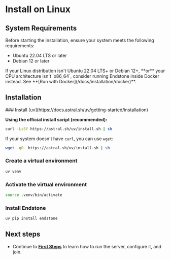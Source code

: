 
# Install on Linux

## System Requirements

Before starting the installation, ensure your system meets the following requirements:

- Ubuntu 22.04 LTS or later
- Debian 12 or later

<Admonition type="note">
  If your Linux distribution isn't Ubuntu 22.04 LTS+ or Debian 12+, **or** your CPU architecture isn't `x86_64`,
  consider running Endstone inside Docker instead. See **[Run with Docker](/docs/installation/docker)**.
</Admonition>

## Installation

<Steps>
  ### Install [uv](https://docs.astral.sh/uv/getting-started/installation)

  **Using the official install script (recommended):**

  ```bash copy
  curl -LsSf https://astral.sh/uv/install.sh | sh
  ````

  If your system doesn't have `curl`, you can use `wget`:

  ```bash copy
  wget -qO- https://astral.sh/uv/install.sh | sh
  ````

  ### Create a virtual environment

  ```bash copy
  uv venv
  ```

  ### Activate the virtual environment

  ```bash copy
  source .venv/bin/activate
  ```

  ### Install Endstone

  ```bash copy
  uv pip install endstone
  ```

</Steps>

## Next steps

* Continue to **[First Steps](/docs/getting-started/first-steps)** to learn how to run the server, configure it, and join.
